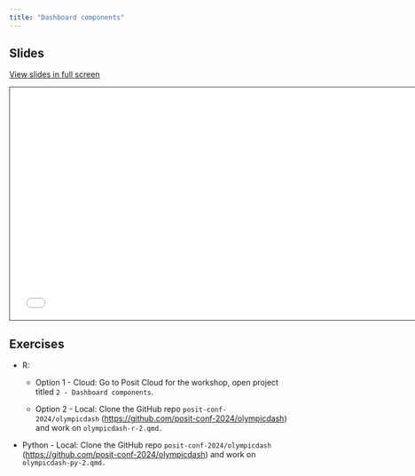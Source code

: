 ```yaml
---
title: "Dashboard components"
---
```


## Slides

[View slides in full screen](2-dashboard-components.html)

```{=html}
<iframe class="slide-deck" src="2-dashboard-components.html" height="420" width="747" style="border: 1px solid #2e3846;"></iframe>
```

## Exercises

-   R:

    -   Option 1 - Cloud: Go to Posit Cloud for the workshop, open project titled `2 - Dashboard components`.

    -   Option 2 - Local: Clone the GitHub repo `posit-conf-2024/olympicdash` (<https://github.com/posit-conf-2024/olympicdash>) and work on `olympicdash-r-2.qmd.`

-   Python - Local: Clone the GitHub repo `posit-conf-2024/olympicdash` (<https://github.com/posit-conf-2024/olympicdash>) and work on `olympicdash-py-2.qmd.`

